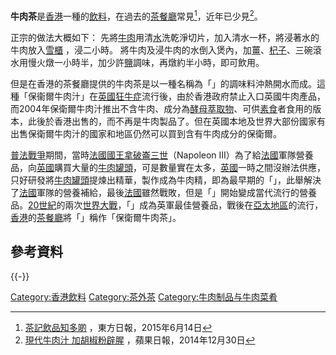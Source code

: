 '''牛肉茶'''是[[香港|香港]]一種的[[飲料|飲料]]，在過去的[[茶餐廳|茶餐廳]]常見<ref>[http://orientaldaily.on.cc/cnt/lifestyle/20150614/00321_003.html 茶記飲品知多啲] {{Wayback|url=http://orientaldaily.on.cc/cnt/lifestyle/20150614/00321_003.html |date=20190129051629 }}，東方日報，2015年6月14日</ref>，近年已少見<ref>[http://hk.apple.nextmedia.com/supplement/food/art/20141230/18984895 現代牛肉汁 加胡椒粉辟腥] {{Wayback|url=http://hk.apple.nextmedia.com/supplement/food/art/20141230/18984895 |date=20160308224741 }}，蘋果日報，2014年12月30日</ref>。

正宗的做法大概如下：
先將[[牛肉|牛肉]]用清[[水|水]]洗乾淨切片，加入清水一杯，將浸著水的牛肉放入[[雪櫃|雪櫃]] ，浸二小時。 將牛肉及浸牛肉的水倒入煲內，加[[薑|薑]]、[[杞子|杞子]]、三碗滾水用慢火燉一小時半，加少許[[食盐|鹽]]調味，再燉約半小時，即可飲用。

但是在香港的茶餐廳提供的牛肉茶是以一種名稱為「{{link-en|保衛爾牛肉汁|Bovril}}」的調味料沖熱開水而成。這種「保衞爾牛肉汁」在[[英國|英國]][[狂牛症|狂牛症]]流行後，由於香港政府禁止入口英國牛肉產品，而2004年保衛爾牛肉汁推出不含牛肉、成分為[[酵母萃取物|酵母萃取物]]、可供[[素食|素食]]者食用的版本，此後於香港出售的，而不再是牛肉製品了。但在英國本地及世界大部份國家有出售保衛爾牛肉汁的國家和地區仍然可以買到含有牛肉成分的保衛爾。

[[普法戰爭|普法戰爭]]期間，當時[[法國國王|法國國王]][[拿破崙三世|拿破崙三世]]（Napoleon III）為了給[[法國|法國]]軍隊營養品，向[[英國|英國]]購買大量的[[牛肉|牛肉]][[罐頭|罐頭]]，可是數量實在太多，[[英國|英國]]一時之間沒辦法供應，只好研發將[[牛肉|牛肉]][[罐頭|罐頭]]提煉出精華，製作成為牛肉精，即為最早期的「{{link-en|保衛爾牛肉汁|Bovril}}」，此舉解決了[[法國|法國]]軍隊的營養補給，最後[[法國|法國]]雖然戰敗，但是「{{link-en|保衛爾牛肉汁|Bovril}}」開始變成當代流行的營養品。[[20世紀|20世紀]]的兩次[[世界大戰|世界大戰]]，「{{link-en|保衛爾牛肉汁|Bovril}}」成為英軍最佳營養品，戰後在[[亞太地區|亞太地區]]的流行，[[香港|香港]]的[[茶餐廳|茶餐廳]]將「{{link-en|保衛爾牛肉汁|Bovril}}」稱作「保衛爾牛肉茶」。

== 參考資料 ==
{{reflist}}

{{-}}

[[Category:香港飲料|Category:香港飲料]]
[[Category:茶外茶|Category:茶外茶]]
[[Category:牛肉制品与牛肉菜肴|Category:牛肉制品与牛肉菜肴]]